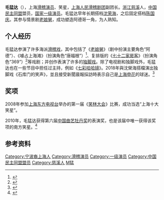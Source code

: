 {{藝人
|姓名 = 毛猛达
|類型 =男艺人
|圖片 = 
|圖片尺寸 = 
|英文名 = 
|國籍 = {{PRC}}
|民族 = 汉族
|籍貫 = 浙江省慈溪市
|出生日期 = 1956年
|出生地點 = 上海市
|職業 = [[國家一級演員|國家一級演員]]
|母校 = 上海戏曲学校
|配偶 = [[张小玲|张小玲]]
|代表作 = 《老娘舅》、《噱占上海灘》、《七十二家房客》
|相關團體 = [[上海人民滑稽劇團|上海人民滑稽劇團]]
|獎項 = {{Awards|award=中国曲艺牡丹奖|year=2010|name=表演奖}}
}}

'''毛猛达'''（{{bd|1956年}}），上海[[滑稽演员|滑稽演员]]、笑星，[[上海人民滑稽剧团|上海人民滑稽剧团]]副团长。[[浙江|浙江]][[慈溪|慈溪]]人，[[中国民主同盟|中国民主同盟]]盟员，[[国家一级演员|国家一级演员]]。毛猛达早年长期搭档[[沈荣海|沈荣海]]，之后固定搭档[[陈国庆_(滑稽戏演员)|陈国庆]]。其参与情景剧[[老娘舅|老娘舅]]，成功塑造阿德哥一角，为人熟知。

==个人经历==
毛猛达参演了许多海派[[滑稽戏|滑稽戏]]，其中包括了《[[老娘舅|老娘舅]]》（剧中扮演主要角色“阿德”）、《噱占上海滩》（扮演角色“唐福根”）<ref>{{Cite web|title=《老洋房的笑故事》将播 王汝刚毛猛达首度携手-搜狐娱乐|url=https://yule.sohu.com/20150702/n416027982.shtml|accessdate=2020-05-03|work=yule.sohu.com}}</ref>、复排版的《[[七十二家房客|七十二家房客]]》（扮演角色“369”）<ref>{{Cite web|title=王汝刚：《七十二家房客》集齐了滑稽戏的各种好|url=http://ent.sina.com.cn/v/m/2017-08-03/doc-ifyitapp0182497.shtml|accessdate=2020-05-03|date=2017-08-03|last=新闻晨报|work=ent.sina.com.cn|archive-date=2017-08-03|archive-url=https://web.archive.org/web/20170803055319/http://ent.sina.com.cn/v/m/2017-08-03/doc-ifyitapp0182497.shtml|dead-url=no}}</ref>等戏剧；并创作表演了许多的[[独脚戏|独脚戏]]。除了电视剧和独脚戏外，毛猛达也在一些节目中担任过主持，例如《[[七彩哈哈镜|七彩哈哈镜]]》。2018年與沈榮海搭檔演出独脚戏《石库门的笑声》，並且接受新聞晨報採訪時表示自己是[[上海申花|上海申花]]的球迷。<ref>{{cite news |title=晨述丨25年申花真铁杆“阿德哥”毛猛达：滑稽戏和申花都是需要被捍卫的本土文化  2018-10-06 07:00 |url=https://www.sohu.com/a/257861908_823855 |publisher=新聞晨報}}</ref>

==奖项==
2008年参加[[上海东方电视台|上海东方电视台]]举办的第一届《[[笑林大会|笑林大会]]》比赛，成功当选“上海十大笑星”。

2010年，毛猛达获得第六届[[中国曲艺牡丹奖|中国曲艺牡丹奖]]的表演奖，也是该届中唯一获得该奖项的南方笑星。<ref>{{Cite web|title=牡丹奖得主毛猛达：年轻演员别忙上电视_影音娱乐_新浪网|url=http://ent.sina.com.cn/j/2010-11-11/15283143086.shtml|accessdate=2020-05-03|work=ent.sina.com.cn}}</ref>

==参考资料==
{{Reflist}}

{{DEFAULTSORT:Mao毛}}
[[Category:宁波裔上海人|Category:宁波裔上海人]]
[[Category:滑稽演员|Category:滑稽演员]]
[[Category:一级演员|Category:一级演员]]
[[Category:中国民主同盟盟员|Category:中国民主同盟盟员]]
[[Category:慈溪人|Category:慈溪人]]
[[Category:毛姓|M猛]]